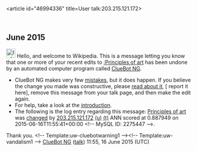 <article id="46994336" title=User talk:203.215.121.172>
	<talkpage id="46994336" title="User talk:203.215.121.172">


== June 2015 ==
[[File:Information.svg|left|25px|alt=]] Hello, and welcome to Wikipedia. This is a message letting you know that one or more of your recent edits to [[:Principles of art]] has been undone by an automated computer program called [[User:ClueBot NG|ClueBot NG]].
{{clear}}
* ClueBot NG makes very few [[User:ClueBot NG#Information About False Positives|mistakes]], but it does happen. If you believe the change you made was constructive, please [[User:ClueBot NG#Information About False Positives|read about it]], [{{User:ClueBot NG/Warnings/FPReport|2275447}} report it here], remove this message from your talk page, and then make the edit again.
* For help, take a look at the [[Wikipedia:Introduction|introduction]].
* The following is the log entry regarding this message: [[Principles of art]] was [https://en.wikipedia.org/w/index.php?title=Principles+of+art&amp;diff=667183582&amp;oldid=666943373 changed] by [[Special:Contributions/203.215.121.172|203.215.121.172]] [[User:203.215.121.172|(u)]] [[User talk:203.215.121.172|(t)]] ANN scored at 0.887949 on 2015-06-16T11:55:41+00:00 &lt;!-- MySQL ID: 2275447 --&gt;.
Thank you. &lt;!-- Template:uw-cluebotwarning1 --&gt;&lt;!-- Template:uw-vandalism1 --&gt; [[User:ClueBot NG|ClueBot NG]] ([[User talk:ClueBot NG|talk]]) 11:55, 16 June 2015 (UTC)
	</talkpage>
</article>